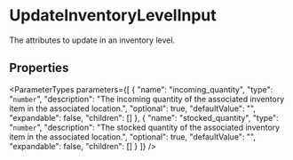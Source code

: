 
# UpdateInventoryLevelInput

The attributes to update in an inventory level.

## Properties

<ParameterTypes parameters={[
  {
    "name": "incoming_quantity",
    "type": "`number`",
    "description": "The incoming quantity of the associated inventory item in the associated location.",
    "optional": true,
    "defaultValue": "",
    "expandable": false,
    "children": []
  },
  {
    "name": "stocked_quantity",
    "type": "`number`",
    "description": "The stocked quantity of the associated inventory item in the associated location.",
    "optional": true,
    "defaultValue": "",
    "expandable": false,
    "children": []
  }
]} />
